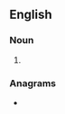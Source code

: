 ==English==

===Noun===
{{head|en|noun form}}

# {{plural of|heriot|lang=en}}

===Anagrams===
* {{anagrams|en|a=ehiorst|hoister|shortie|toshier}}